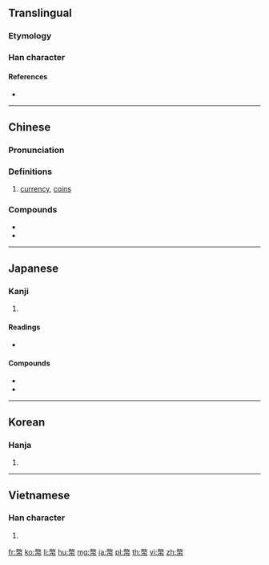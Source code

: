 {{also|币}}
==Translingual==

===Etymology===
{{Han compound|敝|巾|c1=p|c2=s|t2=towel|ls=psc}}

===Han character===
{{Han char|rn=50|rad=巾|as=12|sn=15|four=98227|canj=FKLB|ids=⿱敝巾}}

====References====
* {{Han ref|kx=0337.020|dkj=09088|dj=0644.010|hdz=10753.010|uh=5E63|ud=24163|bh=B9F4|bd=47604}}

----

==Chinese==
{{zh-forms|s=币}}

===Pronunciation===
{{zh-pron
|m=bì
|ma=y
|c=bai6
|h=pfs=pi
|md=bê
|mn=pè/pī
|w=3bi
|mc=y
|oc=y
|cat=n
}}

===Definitions===
{{zh-hanzi}}

# [[currency]], [[coin]]s

===Compounds===
* {{zh-l|幣值}}
* {{zh-l|幣制}}

----

==Japanese==
{{wikipedia|lang=ja}}

===Kanji===
{{ja-kanji|grade=c|rs=巾12}}

# {{defn|lang=ja|sort=巾12}}

====Readings====
* {{ja-readings|goon=[[べ]] (be)|kanon=[[へい]] (hei)|kun=[[ぬさ]] (nusa), [[たから]] (takara), [[ぜに]] (zeni)}}

====Compounds====
* {{m|ja|貨幣||[[currency]]|tr=[[かへい]], kahei|sc=Jpan}}
* {{m|ja|紙幣||[[paper money]], bill, note|tr=[[しへい]], shihei|sc=Jpan}}

----

==Korean==

===Hanja===
{{ko-hanja|hangeul=폐|mr=p'ye}}

# {{defn|lang=ko|sort=巾12}}

----

==Vietnamese==

===Han character===
{{vi-hantu|[[tệ]], [[giẻ]]|rs=巾12}}

# {{defn|lang=vi}}

[[fr:幣]]
[[ko:幣]]
[[li:幣]]
[[hu:幣]]
[[mg:幣]]
[[ja:幣]]
[[pl:幣]]
[[th:幣]]
[[vi:幣]]
[[zh:幣]]